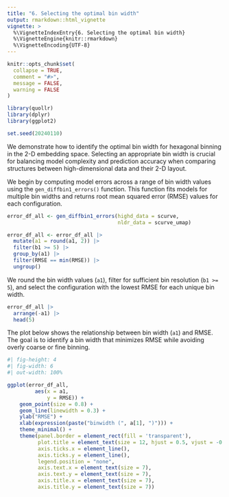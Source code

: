 ```yaml
---
title: "6. Selecting the optimal bin width"
output: rmarkdown::html_vignette
vignette: >
  %\VignetteIndexEntry{6. Selecting the optimal bin width}
  %\VignetteEngine{knitr::rmarkdown}
  %\VignetteEncoding{UTF-8}
---
```


```r
knitr::opts_chunk$set(
  collapse = TRUE,
  comment = "#>",
  message = FALSE,
  warning = FALSE
)
```

```r
library(quollr)
library(dplyr)
library(ggplot2)

set.seed(20240110)
```

We demonstrate how to identify the optimal bin width for hexagonal binning in the 2-D embedding space. Selecting an appropriate bin width is crucial for balancing model complexity and prediction accuracy when comparing structures between high-dimensional data and their 2-D layout.

We begin by computing model errors across a range of bin width values using the `gen_diffbin1_errors()` function. This function fits models for multiple bin widths and returns root mean squared error (RMSE) values for each configuration.

```r

error_df_all <- gen_diffbin1_errors(highd_data = scurve, 
                                    nldr_data = scurve_umap)

error_df_all <- error_df_all |>
  mutate(a1 = round(a1, 2)) |>
  filter(b1 >= 5) |>
  group_by(a1) |>
  filter(RMSE == min(RMSE)) |>
  ungroup()
```

We round the bin width values (`a1`), filter for sufficient bin resolution (`b1 >= 5`), and select the configuration with the lowest RMSE for each unique bin width.

```r
error_df_all |>
  arrange(-a1) |>
  head(5)
```

The plot below shows the relationship between bin width (`a1`) and RMSE. The goal is to identify a bin width that minimizes RMSE while avoiding overly coarse or fine binning.

```r
#| fig-height: 4
#| fig-width: 6
#| out-width: 100%

ggplot(error_df_all,
         aes(x = a1,
             y = RMSE)) +
    geom_point(size = 0.8) +
    geom_line(linewidth = 0.3) +
    ylab("RMSE") +
    xlab(expression(paste("binwidth (", a[1], ")"))) +
    theme_minimal() +
    theme(panel.border = element_rect(fill = 'transparent'),
          plot.title = element_text(size = 12, hjust = 0.5, vjust = -0.5),
          axis.ticks.x = element_line(),
          axis.ticks.y = element_line(),
          legend.position = "none",
          axis.text.x = element_text(size = 7),
          axis.text.y = element_text(size = 7),
          axis.title.x = element_text(size = 7),
          axis.title.y = element_text(size = 7))

```

